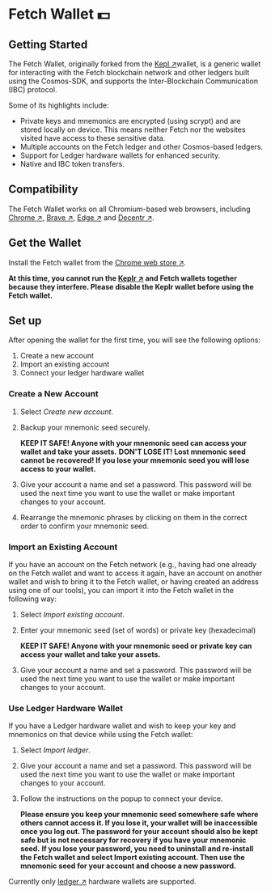 # Fetch Wallet 💵

## Getting Started

The Fetch Wallet, originally forked from the [Kepl ↗️](https://github.com/chainapsis/keplr-wallet)wallet, is a generic wallet for interacting with the Fetch blockchain network and other ledgers built using the Cosmos-SDK, and supports the Inter-Blockchain Communication (IBC) protocol.

Some of its highlights include:

- Private keys and mnemonics are encrypted (using scrypt) and are stored locally on device. This means neither Fetch nor the websites visited have access to these sensitive data.
- Multiple accounts on the Fetch ledger and other Cosmos-based ledgers.
- Support for Ledger hardware wallets for enhanced security.
- Native and IBC token transfers.

## Compatibility

The Fetch Wallet works on all Chromium-based web browsers, including [Chrome ↗️](https://www.google.com/chrome/), [Brave ↗️](https://brave.com/), [Edge ↗️](https://www.microsoft.com/edge) and [Decentr ↗️](https://decentr.net/).

## Get the Wallet

Install the Fetch wallet from the [Chrome web store ↗️](https://chrome.google.com/webstore/detail/fetchai-network-wallet/ellkdbaphhldpeajbepobaecooaoafpg/related?hl=en-GB).

**At this time, you cannot run the [Keplr ↗️](https://chrome.google.com/webstore/detail/keplr/dmkamcknogkgcdfhhbddcghachkejeap?hl=en) and Fetch wallets together because they interfere. Please disable the Keplr wallet before using the Fetch wallet.**

## Set up

After opening the wallet for the first time, you will see the following options:

1. Create a new account
2. Import an existing account
3. Connect your ledger hardware wallet

### Create a New Account

1. Select _Create new account_.
2. Backup your mnemonic seed securely.

   **KEEP IT SAFE! Anyone with your mnemonic seed can access your wallet and take your assets.**
   **DON'T LOSE IT! Lost mnemonic seed cannot be recovered! If you lose your mnemonic seed you will lose access to your wallet.**

3. Give your account a name and set a password. This password will be used the next time you want to use the wallet or make important changes to your account.
4. Rearrange the mnemonic phrases by clicking on them in the correct order to confirm your mnemonic seed.

### Import an Existing Account

If you have an account on the Fetch network (e.g., having had one already on the Fetch wallet and want to access it again, have an account on another wallet and wish to bring it to the Fetch wallet, or having created an address using one of our tools), you can import it into the Fetch wallet in the following way:

1. Select _Import existing account_.
2. Enter your mnemonic seed (set of words) or private key (hexadecimal)

   **KEEP IT SAFE! Anyone with your mnemonic seed or private key can access your wallet and take your assets.**

3. Give your account a name and set a password. This password will be used the next time you want to use the wallet or make important changes to your account.

### Use Ledger Hardware Wallet

If you have a Ledger hardware wallet and wish to keep your key and mnemonics on that device while using the Fetch wallet:

1. Select _Import ledger_.
2. Give your account a name and set a password. This password will be used the next time you want to use the wallet or make important changes to your account.
3. Follow the instructions on the popup to connect your device.

   **Please ensure you keep your mnemonic seed somewhere safe where others cannot access it. If you lose it, your wallet will be inaccessible once you log out. The password for your account should also be kept safe but is not necessary for recovery if you have your mnemonic seed.**
   **If you lose your password, you need to uninstall and re-install the Fetch wallet and select Import existing account. Then use the mnemonic seed for your account and choose a new password.**

Currently only [ledger ↗️](https://www.ledger.com/) hardware wallets are supported.
